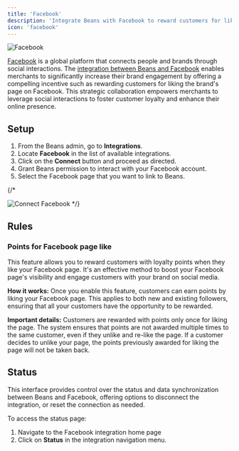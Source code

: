 ```yaml
---
title: 'Facebook'
description: 'Integrate Beans with Facebook to reward customers for liking your Facebook page'
icon: 'facebook'
---
```


<Frame>
  <img src="/assets/images/integrations/facebook/hero.webp" alt="Facebook" style={{ borderRadius: '0.5rem' }} />
</Frame>

[Facebook](https://www.facebook.com/) is a global platform that connects people and brands through social interactions.
The [integration between Beans and Facebook](https://www.trybeans.com/integrations/trellis:facebook)
enables merchants to significantly increase their brand engagement by offering a
compelling incentive such as rewarding customers for liking the brand's page on Facebook.
This strategic collaboration empowers merchants to leverage social interactions to foster
customer loyalty and enhance their online presence.

## Setup

1. From the Beans admin, go to **Integrations**.
2. Locate **Facebook** in the list of available integrations.
3. Click on the **Connect** button and proceed as directed.
4. Grant Beans permission to interact with your Facebook account.
5. Select the Facebook page that you want to link to Beans.

{/\*

<Frame>
  <img
    src="/assets/images/integrations/facebook/connect.gif"
    alt="Connect Facebook"
    style={{ borderRadius: '0.5rem' }}
  />
</Frame>
*/}

## Rules

### Points for Facebook page like

This feature allows you to reward customers with loyalty points when they like your Facebook page.
It's an effective method to boost your Facebook page's visibility and engage customers with your brand on social media.

**How it works:** Once you enable this feature, customers can earn points by liking your Facebook page.
This applies to both new and existing followers, ensuring that all your customers have the opportunity to be rewarded.

**Important details:** Customers are rewarded with points only once for liking the page. The system ensures that points
are not awarded multiple times to the same customer, even if they unlike and re-like the page.
If a customer decides to unlike your page, the points previously awarded for liking the page will not be taken back.

## Status

This interface provides control over the status and data synchronization between Beans and Facebook,
offering options to disconnect the integration, or reset the connection as needed.

To access the status page:

1. Navigate to the Facebook integration home page
2. Click on **Status** in the integration navigation menu.
